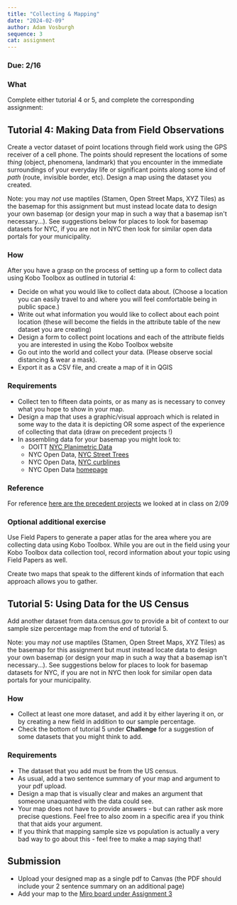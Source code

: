 ```yaml
---
title: "Collecting & Mapping"
date: "2024-02-09"
author: Adam Vosburgh
sequence: 3
cat: assignment
---
```


### Due: 2/16

### What

Complete either tutorial 4 or 5, and complete the corresponding assignment: 

## Tutorial 4: Making Data from Field Observations

Create a vector dataset of point locations through field work using the GPS receiver of a cell phone. The points should represent the locations of some *thing* (object, phenomena, landmark) that you encounter in the immediate surroundings of your everyday life or significant points along some kind of *path* (route, invisible border, etc). Design a map using the dataset you created.

Note: you may *not* use maptiles (Stamen, Open Street Maps, XYZ Tiles) as the basemap for this assignment but must instead locate data to design your own basemap (or design your map in such a way that a basemap isn't necessary...). See suggestions below for places to look for basemap datasets for NYC, if you are not in NYC then look for similar open data portals for your municipality.  

### How 

After you have a grasp on the process of setting up a form to collect data using Kobo Toolbox as outlined in tutorial 4:

- Decide on what you would like to collect data about. (Choose a location you can easily travel to and where you will feel comfortable being in public space.)
- Write out what information you would like to collect about each point location (these will become the fields in the attribute table of the new dataset you are creating)
- Design a form to collect point locations and each of the attribute fields you are interested in using the Kobo Toolbox website
- Go out into the world and collect your data. (Please observe social distancing & wear a mask).
- Export it as a CSV file, and create a map of it in QGIS

### Requirements

- Collect ten to fifteen data points, or as many as is necessary to convey what you hope to show in your map.
- Design a map that uses a graphic/visual approach which is related in some way to the data it is depicting OR some aspect of the experience of collecting that data (draw on precedent projects !)
- In assembling data for your basemap you might look to:  
  - DOITT [NYC Planimetric Data](https://www1.nyc.gov/site/doitt/residents/gis-2d-data.page)
  - NYC Open Data, [NYC Street Trees](https://data.cityofnewyork.us/Environment/2015-Street-Tree-Census-Tree-Data/uvpi-gqnh)
  - NYC Open Data, [NYC curblines](https://data.cityofnewyork.us/dataset/Curbs/ikvd-dex8)
  - NYC Open Data [homepage](https://opendata.cityofnewyork.us/)

### Reference
For reference [here are the precedent projects](https://app.mural.co/t/a44073407/m/a44073407/1644513103910/9ff46a25eef18437765d0962198c63cc18f2148e?sender=u506240c4b1153e9cfffb2652) we looked at in class on 2/09

### Optional additional exercise 

Use Field Papers to generate a paper atlas for the area where you are collecting data using Kobo Toolbox. While you are out in the field using your Kobo Toolbox data collection tool, record information about your topic using Field Papers as well.  

Create two maps that speak to the different kinds of information that each approach allows you to gather.  

## Tutorial 5: Using Data for the US Census

Add another dataset from data.census.gov to provide a bit of context to our sample size percentage map from the end of tutorial 5.

Note: you may *not* use maptiles (Stamen, Open Street Maps, XYZ Tiles) as the basemap for this assignment but must instead locate data to design your own basemap (or design your map in such a way that a basemap isn't necessary...). See suggestions below for places to look for basemap datasets for NYC, if you are not in NYC then look for similar open data portals for your municipality.  

### How 

- Collect at least one more dataset, and add it by either layering it on, or by creating a new field in addition to our sample percentage.
- Check the bottom of tutorial 5 under **Challenge** for a suggestion of some datasets that you might think to add.

### Requirements
- The dataset that you add must be from the US census.
- As usual, add a two sentence summary of your map and argument to your pdf upload.
- Design a map that is visually clear and makes an argument that someone unaquanted with the data could see.
- Your map does not have to provide answers - but can rather ask more precise questions. Feel free to also zoom in a specific area if you think that that aids your argument.
- If you think that mapping sample size vs population is actually a very bad way to go about this - feel free to make a map saying that!

## Submission

- Upload your designed map as a single pdf to Canvas (the PDF should include your 2 sentence summary on an additional page)
- Add your map to the [Miro board under Assignment 3](http://tinyurl.com/methods-2024-miro)